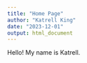 ---
title: "Home Page"
author: "Katrell King"
date: "2023-12-01"
output: html_document
---

Hello! My name is Katrell.

